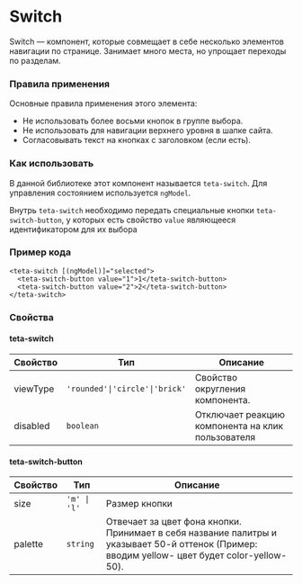 
<Meta of={SwitchStories} />

# Switch

Switch — компонент, которые совмещает в себе несколько элементов навигации по странице. Занимает много места, но упрощает переходы по разделам.

### Правила применения

Основные правила применения этого элемента:

- Не использовать более восьми кнопок в группе выбора.
- Не использовать для навигации верхнего уровня в шапке сайта.
- Согласовывать текст на кнопках с заголовком (если есть).

### Как использовать

В данной библиотеке этот компонент называется `teta-switch`. Для управления состоянием используется `ngModel`.

Внутрь `teta-switch` необходимо передать специальные кнопки `teta-switch-button`, у которых есть свойство `value` являющееся идентификатором для их выбора

### Пример кода

```
<teta-switch [(ngModel)]="selected">
  <teta-switch-button value="1">1</teta-switch-button>
  <teta-switch-button value="2">2</teta-switch-button>
</teta-switch>
```

### Свойства

#### teta-switch

| Свойство | Тип                            | Описание                                          |
| -------- | ------------------------------ | ------------------------------------------------- |
| viewType | `'rounded'\|'circle'\|'brick'` | Свойство округления компонента.                   |
| disabled | `boolean`                      | Отключает реакцию компонента на клик пользователя |

#### teta-switch-button

| Свойство | Тип          | Описание                                                                                                                                      |
| -------- | ------------ | --------------------------------------------------------------------------------------------------------------------------------------------- |
| size     | `'m' \| 'l'` | Размер кнопки                                                                                                                                 |
| palette  | `string`     | Отвечает за цвет фона кнопки. Принимает в себя название палитры и указывает 50-й оттенок (Пример: вводим yellow- цвет будет color-yellow-50). |
